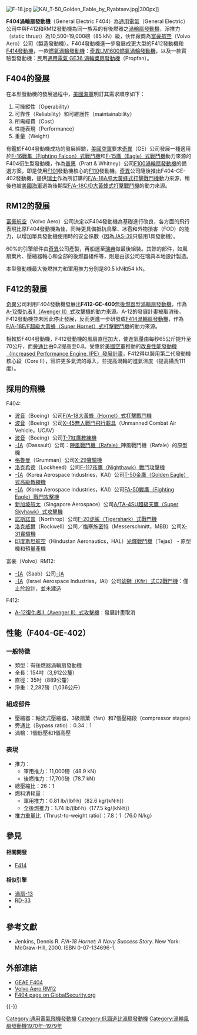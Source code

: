 {{noteTA
|1=zh-cn:通用电气航空;zh-tw:奇異航空;
|2=zh-cn:通用电气;zh-tw:奇異;zh-hk:通用電氣;
|3=zh-cn:通用电气;zh-tw:奇異國際;zh-hk:通用電氣;
|4=zh-cn:涡轮风扇发动机; zh-tw:渦輪扇發動機; zh-hk:渦輪風扇引擎
}}
{{飛行器發動機
|名稱           = General Electric F404 / F412<br/>通用電氣 F404 / F412 渦輪扇發動機
|圖片           = [[File:GE_F404_engine.jpg|300px]]
|照片說明       = F404渦輪扇發動機進行噴射實驗
|類型           = 單軸低[[旁通比|旁通比]]帶後燃器[[渦輪扇發動機|渦輪扇發動機]]
|原產國         = {{USA}}
|設計           =  
|生產           = [[通用電氣航空|通用電氣航空]]（GE Aviation）<br/>[[沃尔沃航空公司|富豪航空]]（Volvo Aero） 
|首次試驗       = 1978年
|生產年份       = 
|主要應用       = [[F/A-18黃蜂式戰鬥攻擊機|F/A-18黃蜂式戰鬥攻擊機]]<br/>[[光輝戰鬥機|印度斯坦航空 光輝戰鬥機]]<br/>[[T-50金鷹式高級教練機|T-50金鷹式高級教練機]]<br/>[[F-117夜鷹戰鬥攻擊機|F-117夜鷹戰鬥攻擊機]]<br/>[[JAS_39獅鷲戰鬥機|-{A]]<br/>等
|產量           = 
|單位造價       = 
|研發成本       = 
|衍生自         = {{tsl|en|General Electric YJ101|通用電氣 YJ101 渦輪扇發動機}}
|衍生           = [[沃尔沃航空公司|富豪航空]] {{tsl|en|Volvo RM12|RM12}}<br/>[[F414渦輪扇發動機|通用電氣 F414 渦輪風扇發動機]]<br />[[通用電氣_GE36_渦輪槳扇發動機|通用電氣 GE36 渦輪槳扇發動機]]<br />{{tsl|en|General Electric LM1600|通用電氣 LM1600 燃氣渦輪發動機}}
|數據           =
|長度           = {{convert|3912|mm}}
|直徑           = {{convert|710|mm}} （進氣口）<br/>{{convert|889|mm}} （外部最大直径）
|淨重           = 2,282磅; 1,036公斤
|燃料           = 
|旁通比         = 0.34：1 
|壓縮機         = 軸流式，3級扇葉（fan）和7個壓縮段（compressor stages）
|燃燒室         = 镍合金環狀燃燒室
|渦輪           = 单级高压、单级低压
|後燃器         = 
|控制系統       = 
|推力           = 軍用推力: 48.9[[千牛|千牛]]; 11,000[[磅力|磅力]] <br/>後燃推力: 78.7[[千牛|千牛]]; 17,700[[磅力|磅力]]
|耗油率         = 軍用推力: 0.81 lb/(lbf·h)（82.6 kg/(kN·h)）<br/>全後燃推力：1.74 lb/(lbf·h)（177.5 kg/(kN·h)）
|壓縮比         = 26:1
|[[推重比|推重比]]     = 7.8：1（76.0 N/kg）
|渦輪前溫度     = 
|空氣流量       = 
}}
[[File:F-18.jpg|thumb]]
[[File:KAI_T-50_Golden_Eable_by_Ryabtsev.jpg|thumb]]|300px]]

'''F404渦輪扇發動機'''（General Electric F404）為[[通用電氣|通用電氣]]（General Electric）公司中與F412和RM12發動機為同一族系的有後燃器之[[渦輪扇發動機|渦輪扇發動機]]，淨推力（static thrust）為10,500-19,000磅（85 kN）級，伙伴廠商為[[沃尔沃航空公司|富豪航空]]（Volvo Aero）公司（製造{{tsl|en|Volvo RM12|RM12}}發動機）。F404發動機進一步發展成更大型的F412發動機和[[F414渦輪扇發動機|F414發動機]]，一款[[燃氣渦輪發動機|燃氣渦輪發動機]]：[[奇異LM1600燃氣渦輪發動機|奇異LM1600燃氣渦輪發動機]]，以及一款實驗型發動機：民用[[通用電氣_GE36_渦輪槳扇發動機|通用電氣 GE36 渦輪槳扇發動機]]（Propfan）。

== F404的發展 ==
在本型發動機的發展過程中，[[美國海軍|美國海軍]]明訂其需求順序如下：
#可操縱性（Operability）
#可靠性（Reliability）和可維護性（maintainability）
#所需經費（Cost）
#性能表現（Performance）
#重量（Weight）

有鑑於F404發動機成功的發展經驗，[[美國空軍|美國空軍]]要求[[通用电气|奇異]]（GE）公司發展一種適用於[[F-16戰隼式戰鬥機|F-16戰隼（Fighting Falcon）式戰鬥機]]和[[F-15鷹式戰鬥機|F-15鷹（Eagle）式戰鬥機]]動力來源的F404衍生型發動機，作為[[普惠|普惠]]（Pratt & Whitney）公司[[F100渦輪扇發動機|F100渦輪扇發動機]]的備選方案，即是使用[[F101|F101]]發動機核心的[[F110|F110]]發動機。[[通用电气|奇異]]公司隨後推出F404-GE-402發動機，提供[[瑞士|瑞士]]作為所訂購的[[F/A-18黃蜂式戰鬥攻擊機|F/A-18A/B大黃蜂式打擊戰鬥機]]動力來源，稍後也被[[美國海軍|美國海軍]]選為後期型[[F/A-18黃蜂式戰鬥攻擊機|F/A-18C/D大黃蜂式打擊戰鬥機]]的動力來源。

== RM12的發展 ==
[[富豪集團|富豪航空]]（Volvo Aero）公司決定以F404發動機為基礎進行改良，各方面的飛行表現比原F404發動機為佳，同時更具備抵抗鳥擊、冰雹和外物損害（FOD）的能力，以增加單具發動機使用時的安全係數（因為[[JAS-39|JAS-39]]只裝用1具發動機）。

60%的引擎部件由[[通用电气|奇異]]公司產製，再船運至[[瑞典|瑞典]]做最後組裝。其餘的部件，如風扇葉片、壓縮器軸心和全部的後燃器組件等，則是由該公司在瑞典本地設計製造。

本型發動機最大後燃推力和軍用推力分別是80.5 kN和54 kN。

== F412的發展 ==
[[通用电气|奇異]]公司利用F404發動機發展出'''F412-GE-400'''無[[後燃器|後燃器]]型[[渦輪扇發動機|渦輪扇發動機]]，作為[[A-12復仇者Ⅱ式攻擊機|A-12復仇者Ⅱ（Avenger Ⅱ）式攻擊機]]的動力來源。A-12的發展計畫被取消後，F412發動機並未因此停止發展，反而更進一步研發成[[F414渦輪扇發動機|F414渦輪扇發動機]]，作為[[F/A-18|F/A-18E/F超級大黃蜂（Super Hornet）式打擊戰鬥機]]的動力來源。

相較於F404發動機，F412發動機的風扇直徑加大，使進氣量由每秒65公斤提升至70公斤，而[[旁通比|旁通比]]由0.2提高至0.8。受惠於[[美國空軍|美國空軍]]推動的[[改良性能發動機發展計畫|改良性能發動機（Increased Performance Engine, IPE）發展計畫]]，F412得以裝用第二代發動機核心段（Core II），容許更多氣流的導入，並提高渦輪的進氣溫度（提高攝氏111度）。

== 採用的飛機 ==
;F404:
* [[波音|波音]]（Boeing）公司[[F/A-18黃蜂式戰鬥攻擊機|F/A-18大黃蜂（Hornet）式打擊戰鬥機]]
* [[波音|波音]]（Boeing）公司[[X-45無人戰鬥飛行載具|X-45無人戰鬥飛行載具]]（Unmanned Combat Air Vehicle，UCAV）
* [[波音|波音]]（Boeing）公司[[T-7紅鷹教練機|T-7紅鷹教練機]]
* [[達梭|-{A]]（Dassault）公司：[[飆風戰鬥機|陣風戰鬥機（Rafale）]]陣風戰鬥機（Rafale）的原型機
* [[格魯曼|格魯曼]]（Grumman）公司[[X-29實驗機|X-29實驗機]]
* [[洛克希德|洛克希德]]（Lockheed）公司[[F-117夜鷹戰鬥攻擊機|F-117夜鷹（Nighthawk）戰鬥攻擊機]]
* [[韓國航空宇宙產業|-{A]]（Korea Aerospace Industries，KAI）公司[[T-50金鷹式高級教練機|T-50金鷹（Golden Eagle）式高級教練機]]
* [[韓國航空宇宙產業|-{A]]（Korea Aerospace Industries，KAI）公司[[FA-50戰鬥攻擊機|FA-50戰鷹（Fighting Eagle）戰鬥攻擊機]]
* [[新加坡航太|新加坡航太]]（Singapore Aerospace）公司[[A-4天鷹式攻擊機|A/TA-4SU超級天鷹（Super Skyhawk）式攻擊機]] 
* [[諾斯諾普|諾斯諾普]]（Northrop）公司[[F-20虎鯊戰鬥機|F-20虎鯊（Tigershark）式戰鬥機]]
* [[洛克威爾|洛克威爾]]（Rockwell）公司／[[梅塞施密特|梅塞施密特]]（Messerschmitt，MBB）公司[[X-31實驗機|X-31實驗機]]
* [[印度斯坦航空有限公司|印度斯坦航空]]（Hindustan Aeronautics，HAL）[[光輝戰鬥機|光輝戰鬥機]]（Tejas） - 原型機和預量產機
;富豪（Volvo）RM12:
* [[薩博集團|-{A]]（Saab）公司[[JAS_39獅鷲戰鬥機|-{A]]
* [[以色列航太|-{A]]（Israel Aerospace Industries，IAI）公司[[幼獅式戰鬥機|幼獅（Kfir）式C2戰鬥機]]：僅止於設計，並未建造

;F412:
* [[A-12復仇者Ⅱ式攻擊機|A-12復仇者Ⅱ（Avenger Ⅱ）式攻擊機]]：發展計畫取消

== 性能（F404-GE-402） ==
=== 一般特徵 ===
*類型：有後燃器渦輪扇發動機 
*全長：154吋（3,912公釐）
*直徑：35吋（889公釐）
*淨重：2,282磅（1,036公斤）

=== 組成部件 ===
*壓縮器：軸流式壓縮器，3級扇葉（fan）和7個壓縮段（compressor stages）
*旁通比（Bypass ratio）：0.34：1 
*渦輪：1個低壓和1個高壓
 
=== 表現 ===
* 推力：
** 軍用推力：11,000磅（48.9 kN）
** 後燃推力：17,700磅（78.7 kN）
* 總壓縮比：26：1 
* 燃料消耗量：
** 軍用推力：0.81 lb/(lbf·h)（82.6 kg/(kN·h)）
** 全後燃推力：1.74 lb/(lbf·h)（177.5 kg/(kN·h)）
* [[推力重量比|推力重量比]]（Thrust-to-weight ratio）：7.8：1（76.0 N/kg）

==參見==
====相關開發====
* [[F414渦輪扇發動機|F414]]
====相似引擎====
*[[渦扇-13|渦扇-13]]
*[[RD-33渦輪扇發動機|RD-33]]
* {{tsl|en|Snecma M88}}

== 參考文獻 ==
{{Reflist}}
{{refbegin}}
* Jenkins, Dennis R. ''F/A-18 Hornet: A Navy Success Story''. New York: McGraw-Hill, 2000. ISBN 0-07-134696-1.
{{refend}}

== 外部連結 ==
* [https://web.archive.org/web/20060310205431/http://www.geae.com/engines/military/f404/ GEAE F404]
* [https://web.archive.org/web/20071024135559/http://www.volvo.com/volvoaero/global/en-gb/products/aircraft+engines/RM12/introduction.htm Volvo Aero RM12]
* [http://www.globalsecurity.org/military/systems/aircraft/systems/f404.htm F404 page on GlobalSecurity.org]{{Wayback|url=http://www.globalsecurity.org/military/systems/aircraft/systems/f404.htm |date=20071114100935 }}

{{-}}
{{军用涡轮风扇发动机列表}}
{{通用電氣航空發動機}}
{{USAF gas turbine engines}}

[[Category:通用電氣飛機發動機|Category:通用電氣飛機發動機]]
[[Category:低涵道比渦扇發動機|Category:低涵道比渦扇發動機]]
[[Category:渦輪風扇發動機1970年–1979年|Category:渦輪風扇發動機1970年–1979年]]
